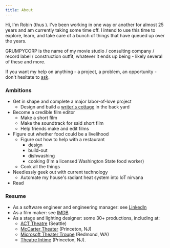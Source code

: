 ```yaml
---
title: About
---
```



Hi, I'm Robin (thus <Icon sprite={GrumpyRobin} className="h1 w1" />).
I've been working in one way or another for almost 25 years and am currently taking some time off.
I intend to use this time to explore, learn, and take care of a bunch of things that have queued up over the years.

<span class="grumpycorp">GRUMPYCORP</span> is the name of my movie studio / consulting company / record label / construction outfit, whatever it ends up being - likely several of these and more.

If you want my help on anything - a project, a problem, an opportunity - don't hesitate to [ask](mailto:robin@grumpycorp.com).

### Ambitions

- Get in shape and complete a major labor-of-love project
  - Design and build a [writer's cottage](/tags/cottage/) in the back yard
- Become a credible film editor
  - Make a short film
  - Make the soundtrack for said short film
  - Help friends make and edit films
- Figure out whether food could be a livelihood
  - Figure out how to help with a restaurant
    - design
    - build-out
    - dishwashing
    - cooking (I'm a licensed Washington State food worker)
  - Cook all the things
- Needlessly geek out with current technology
  - Automate my house's radiant heat system into IoT nirvana
- Read

### Resume

- As a software engineer and engineering manager: see [LinkedIn](https://www.linkedin.com/in/robingiese)
- As a film maker: see [IMDB](https://www.imdb.com/name/nm8515322/)
- As a stage and lighting designer: some 30+ productions, including at:
  - [ACT Theatre](http://www.acttheatre.org/) (Seattle)
  - [McCarter Theater](https://www.mccarter.org/) (Princeton, NJ)
  - [Microsoft Theater Troupe](https://www.facebook.com/MicrosoftTheaterTroupe/) (Redmond, WA)
  - [Theatre Intime](https://www.theatreintime.org/) (Princeton, NJ).
